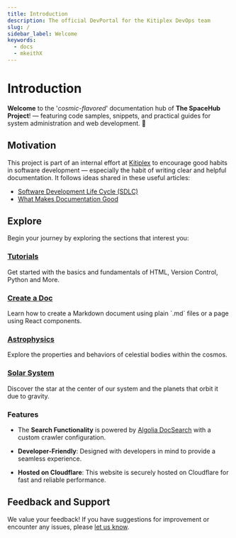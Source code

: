 ```yaml
---
title: Introduction
description: The official DevPortal for the Kitiplex DevOps team
slug: /
sidebar_label: Welcome
keywords:
  - docs
  - mkeithX
---
```




# Introduction

**Welcome** to the '_cosmic-flavored_' documentation hub of **The SpaceHub Project**! — featuring code samples, snippets, and practical guides for system administration and web development. 🚀 

## Motivation

This project is part of an internal effort at [Kitiplex](https://github.com/kitiplex) to encourage good habits in software development — especially the habit of writing clear and helpful documentation. It follows ideas shared in these useful articles:

- [Software Development Life Cycle (SDLC)](https://github.com/resources/articles/software-development/what-is-sdlc)
- [What Makes Documentation Good](https://cookbook.openai.com/articles/what_makes_documentation_good)

## Explore

Begin your journey by exploring the sections that interest you:

<Columns className='item margin-bottom-lg' >

<Column className="text--left item  padding--sm">
  <Card
    shadow="tl"
    style={{ border: "1.5px solid var(--ifm-color-primary)", height: "100%" }}
  >
    <CardHeader>
      <h3>
        <a href="/docs/learn">Tutorials</a>
      </h3>
    </CardHeader>
    <CardBody>
    Get started with the basics and fundamentals of HTML, Version Control, Python and More.
    </CardBody>
  </Card>
</Column>

<Column className="text--left item  padding--sm">
  <Card
    shadow="tl"
    style={{ border: "1.5px solid var(--ifm-color-primary)", height: "100%" }}
  >
    <CardHeader>
      <h3>
        <a href="/docs/guides/create-doc">Create a Doc</a>
      </h3>
    </CardHeader>
    <CardBody>Learn how to create a Markdown document using plain `.md` files or a page using React components.</CardBody>
  </Card>
</Column>
</Columns> 
<Columns className='item margin-bottom-lg' >

<Column className="text--left item  padding--sm">
  <Card
    shadow="tl"
    style={{ border: "1.5px solid var(--ifm-color-primary)", height: "100%" }}
  >
    <CardHeader>
      <h3>
        <a href="/cosmos/astrophysics">Astrophysics</a>
      </h3>
    </CardHeader>
    <CardBody>Explore the properties and behaviors of celestial bodies within the cosmos.</CardBody>
  </Card>
</Column>

<Column className="text--left item  padding--sm">
  <Card
    shadow="tl"
    style={{ border: "1.5px solid var(--ifm-color-primary)", height: "100%" }}
  >
    <CardHeader>
      <h3>
        <a href="/cosmos/solar-system">Solar System</a>
      </h3>
    </CardHeader>
    <CardBody>
Discover the star at the center of our system and the planets that orbit it due to gravity.
    </CardBody>
  </Card>
</Column>
</Columns>

### Features

- The **Search Functionality** is powered by [Algolia DocSearch](https://docsearch.algolia.com) with a custom crawler configuration.

- **Developer-Friendly**: Designed with developers in mind to provide a seamless experience.

- **Hosted on Cloudflare**: This website is securely hosted on Cloudflare for fast and reliable performance.



## Feedback and Support

We value your feedback! If you have suggestions for improvement or encounter any issues, please [let us know](/community).




<!-- <KitimiTest class="logoCard" /> -->

<KitimiLogo class="logoBadge" />
